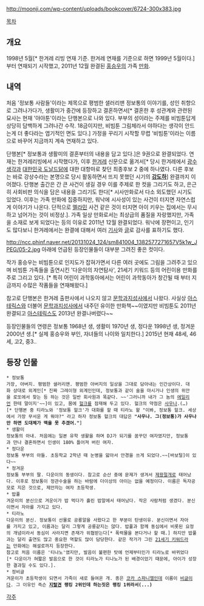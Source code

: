 http://moonji.com/wp-content/uploads/bookcover/6724-300x383.jpg

[[목차]]
== 개요 ==
1998년 5월[* 한겨레 리빙 연재 기준. 한겨레 연재를 기준으로 하면 1999년 5월이다.]부터 연재되기 시작했고, 2011년 12월 완결된 [[홍승우]]의 가족 [[만화]].

== 내역 ==
처음 '정보통 사람들'이라는 제목으로 평범한 샐러리맨 정보통의 이야기를, 성인 취향으로 그려나가다가, 생활미가 중간에 등장하고 결혼하면서[* 결혼한 후 성관계와 관련된 묘사는 현재 '야야툰'이라는 단행본으로 나와 있다. 부부의 성이라는 주제를 비빔툰답게 상당히 담백하게 그려나간 수작. 18금이지만, 비빔툰 그림체라서 야하다는 생각이 안드는게 더 좋다라는 엽기적인 면도 있다.] 가정을 꾸리기 시작할 무렵 '비빔툰'이라는 이름으로 바꾸어 지금까지 계속 연재하고 있다.

단행본[* 정보통과 생활미의 결혼부터의 내용을 담고 있다.]은 9권으로 완결되었다. 연재는 한겨레리빙에서 시작했다가, 이후 [[한겨레]] 신문으로 옮겨서[* 당시 한겨레에서 [[광수생각]]과 [[대한민국 도날드닭]]에 대한 대항마로 찾던 최종후보 2 중에 하나였다. 다른 후보는 바로 강상수라는 본명으로 당시 활동하면서 뜨지 못했던 시기의 '''[[강도하]]'''] 완결까지 이어졌다. 단행본 출간은 간 큰 사건이 생길 경우 이를 주제로 한 컷을 그리기도 하고, 은근히 사회비판 의식을 담은 내용을 그리기도 한다[* 시사만화로서 다소 외도했던 시기도 있었다. 이후는 가족 만화에 집중하지만, 워낙에 시사성이 있는 사건이 터지면 자연스럽게 이야기가 나온다. 단적으로 [[멜라민]] 사건 같은 것이 터지면 아이 키우는 집에서는 무시하고 넘어가는 것이 비정상.]. 가족 일상 만화로서는 최상급의 품질을 자랑했지만, 가족을 소재로 보게 되었다는 등의 이유로 2011년 12월 완결되었다. 워낙에 장편이고, 인기도 많다보니 한겨레에서는 완결에 대해서 여러 [http://www.hani.co.kr/arti/culture/movie/512127.html/ 기사]와 [http://blog.hani.co.kr/bonbon/37771/ 글]로 감사를 표하기도 했다.  

http://ncc.phinf.naver.net/20131024_124/sm841004_1382577271657V5k1w_JPEG/05-2.jpg
아래에 언급된 등장인물들이 대부분 그려진 좋은 컷이다.

작가 홍승우는 비빔툰으로 인지도가 잡혀가면서 다른 여러 곳에도 그림을 그려주고 있으며 비빔툰 가족들을 출연시킨 '다운이의 자연탐사', 21세기 키워드 등의 어린이용 만화를 주로 그리고 있다. [* 특히 어린이 과학동아에서는 어린이 과학동아가 창간될 때 부터 지금까지 수많은 작품들을 연재해왔다.]

참고로 단행본은 한겨레 출판사에서 나오지 않고 [[문학과지성사]]에서 나왔다. 사실상 [[아스테릭스]]와 더불어 [[문학과지성사]]에서 내주던 유이한 만화책~~이였지만 비빔툰도 2011년 완결되고 [[아스테릭스]]도 2013년 완결나버렸다~~

등장인물들의 연령은 정보통 1968년 생, 생활미 1970년 생, 정다운 1998년 생, 정겨운 2000년 생.[* 실제 홍승우와 부인, 자녀들의 나이와 일치한다.] 2015년 현재 48세, 46세, 고2, 중3..
== 등장 인물 ==
 * 정보통
 가장, 아버지. 평범한 샐러리맨. 평범한 아버지의 일상을 그대로 담아내는 인간상이다. 대화 상대로 외계인[* 진짜 그레이형 외계인인데, 정보통과 같이 술을 마시거나 인생의 위안을 로또에서 찾는 등 하는 것은 일반 회사원과 똑같다. ~~'그러니까 내가 그 놈의 [[에일리언]] 한테 말이지'~~]이 있고, 몸에 [[헐크]]를 잠재해 두고 있다. 헐크의 약점은 [[사우나]].(…)[* 단행본 중 티라노와 '정보통 헐크'가 대화를 할 때 티라노 왈 "이봐, 정보통 헐크. 세상에서 가장 무서운 게 뭐야?" 라고 하자 정보통 헐크의 대답은 '''"사우나. 그(정보통)가 사우나만 하면 도대체가 맥을 못 추겠어."''']
 * 생활미
 정보통의 아내. 처음에는 일본 유학 생활을 하며 DJ가 되기를 꿈꾸던 여자였지만, 정보통과 만나 결혼하면서 인생이 180% 틀어져 버린 여자.
 * 정다운
 정보통 부부의 아들. 초등학교 2학년 때 눈병을 앓아서 안경을 쓰게 되었다.~~[바보털]이 있다~~
 * 정겨운
 정보통 부부의 딸. 다운이의 동생이다. 참고로 순산 중에 문제가 생겨서 [[제왕절개]]로 태어났다. 이후로 정보통이 정관수술을 하는 바람에 더이상의 아이는 없을 예정이다. 이름은 독자공모로 지은 것으로, 제안자는 여자 초등학생.
 * 밥풀
 겨운이의 분신으로 겨운이가 밥 먹다가 흘린 밥알에서 태어났다. 작은 사람처럼 생겼다. 분신이면서 자아를 가지고 있다.
 * 티라노
 다운이의 분신. 정보통이 선물로 공룡알을 사왔다고 한 부분이 탄생이유. 분신이면서 자아를 가지고 있고, 이름과는 달리 그렇게 공룡같지는 않다. 밥풀과 함께 동심에서 비롯된 요정의 개념이라서 동심이 사라지면 존재가 위협받는다[* 폭력물을 본다거나 할 때.] 하지만 밥풀과는 달리 출연도 많고 중요한 역할도 많이 담당한다. 같은 작가가 그린 [[21세기 키워드]]라는 만화에는 해설로까지 등장한다.
 참고로 처음 이름은 '티나노'였지만, 발음이 불편한 탓에 언제부터인가 티라노로 바뀌었다[* 다운이가 혀짧은 발음으로 한 것이 티라노가 티나노가 된 배경이었기 때문에, 아이가 성장한 결과일 수도 있다.].
 * 정비글
 겨운이가 초등학생이 되면서 가족이 새로 들여온 개. 종은 [[코카 스파니엘]]인데 이름이 [[비글]]이다. 그 이유인 즉슨 '''[[지랄견]] 랭킹 2위인데 하는짓은 랭킹 1위라서(...)'''

[[각주]]
